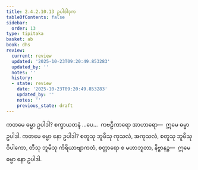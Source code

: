 ```yaml
---
title: 2.4.2.10.13 ဥပါဒါဒုက
tableOfContents: false
sidebar:
  order: 13
type: tipitaka
basket: ab
book: dhs
review:
  current: review
  updated: '2025-10-23T09:20:49.853283'
  updated_by: ''
  notes: ''
  history:
  - state: review
    date: '2025-10-23T09:20:49.853283'
    updated_by: ''
    notes: ''
    previous_state: draft
---
```



<ReviewStatus review={frontmatter.review} showDetails={true} />

<HypothesisAnnotation frontmatter={frontmatter} />

<DynamicBreadcrumb />

<Division number="1549" book="dhs" e="ch" v="29" p="289">

<Paragraph number="2260" book="dhs">
ကတမေ ဓမ္မာ ဥပါဒါ? စက္ခာယတနံ …ပေ…  ကဗဠီကာရော အာဟာရော—  ဣမေ ဓမ္မာ ဥပါဒါ.
</Paragraph>

</Division>
<Division number="1550" book="dhs" e="ch" v="29" p="289">

<Paragraph number="2261" book="dhs">
ကတမေ ဓမ္မာ နော ဥပါဒါ? စတူသု ဘူမီသု ကုသလံ, အကုသလံ, စတူသု ဘူမီသု ဝိပါကော, တီသု ဘူမီသု ကိရိယာဗျာကတံ, စတ္တာရော စ မဟာဘူတာ, နိဗ္ဗာနဉ္စ—  ဣမေ ဓမ္မာ နော ဥပါဒါ.
</Paragraph>
</Division>